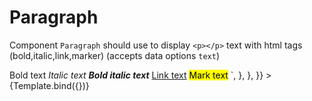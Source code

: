 
<Meta title="Blocks/Paragraph" component={Paragraph} />

# Paragraph

Component `Paragraph` should use to display `<p></p>` text with html tags (bold,italic,link,marker) (accepts data options `text`)


<Canvas>
  <Story
    name="Text"
    args={{
      content: {
        data: {
          text: `Default text
          <b>Bold text</b>
          <i>Italic text</i>
          <b><i>Bold italic text</i></b>
          <a href="#">Link text</a>
          <mark class="cdx-marker">Mark text</mark>
          `,
        },
      },
    }}
  >
    {Template.bind({})}
  </Story>
</Canvas>
